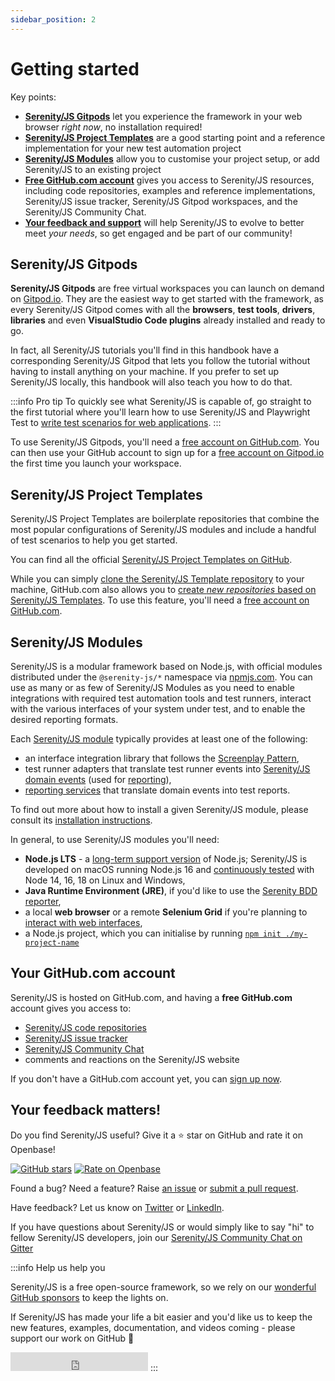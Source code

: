 ```yaml
---
sidebar_position: 2
---
```


# Getting started

Key points:
- [**Serenity/JS Gitpods**](#serenityjs-gitpods) let you experience the framework in your web browser _right now_, no installation required!
- [**Serenity/JS Project Templates**](#serenityjs-project-templates) are a good starting point and a reference implementation for your new test automation project
- [**Serenity/JS Modules**](#serenityjs-modules) allow you to customise your project setup, or add Serenity/JS to an existing project
- [**Free GitHub.com account**](#your-githubcom-account) gives you access to Serenity/JS resources, including code repositories, examples and reference implementations, Serenity/JS issue tracker, Serenity/JS Gitpod workspaces, and the Serenity/JS Community Chat.
- [**Your feedback and support**](#your-feedback-matters) will help Serenity/JS to evolve to better meet _your needs_, so get engaged and be part of our community!

## Serenity/JS Gitpods

**Serenity/JS Gitpods** are free virtual workspaces you can launch on demand on [Gitpod.io](https://www.gitpod.io/).
They are the easiest way to get started with the framework, as every Serenity/JS Gitpod comes with all the **browsers**, **test tools**, **drivers**, **libraries** and even **VisualStudio Code plugins** already installed and ready to go.

In fact, all Serenity/JS tutorials you'll find in this handbook have a corresponding Serenity/JS Gitpod that lets you follow the tutorial without having to install anything on your machine. If you prefer to set up Serenity/JS locally, this handbook will also teach you how to do that.

:::info Pro tip
To quickly see what Serenity/JS is capable of, go straight to the first tutorial where you'll learn how to use Serenity/JS and Playwright Test to [write test scenarios for web applications](/handbook/web-testing).
:::

To use Serenity/JS Gitpods, you'll need a [free account on GitHub.com](#your-githubcom-account).
You can then use your GitHub account to sign up for a [free account on Gitpod.io](https://www.gitpod.io/) the first time you launch your workspace.

## Serenity/JS Project Templates

Serenity/JS Project Templates are boilerplate repositories that combine the most popular configurations of Serenity/JS modules and include a handful of test scenarios to help you get started.

You can find all the official [Serenity/JS Project Templates on GitHub](https://github.com/serenity-js?q=template&type=all&language=&sort=).

While you can simply [clone the Serenity/JS Template repository](https://docs.github.com/en/repositories/creating-and-managing-repositories/cloning-a-repository) to your machine,
GitHub.com also allows you to [create _new repositories_ based on Serenity/JS Templates](https://docs.github.com/en/repositories/creating-and-managing-repositories/creating-a-repository-from-a-template).
To use this feature, you'll need a [free account on GitHub.com](#your-githubcom-account).

## Serenity/JS Modules

Serenity/JS is a modular framework based on Node.js, with official modules distributed under the `@serenity-js/*` namespace via [npmjs.com](https://www.npmjs.com/search?q=%40serenity-js).
You can use as many or as few of Serenity/JS Modules as you need to enable integrations with required test automation tools and test runners,
interact with the various interfaces of your system under test, and to enable the desired reporting formats.

Each [Serenity/JS module](/api/) typically provides at least one of the following:
- an interface integration library that follows the [Screenplay Pattern](/handbook/design/screenplay-pattern),
- test runner adapters that translate test runner events into [Serenity/JS domain events](/handbook/reporting/domain-events) (used for [reporting](/handbook/reporting/)),
- [reporting services](/handbook/reporting/) that translate domain events into test reports.

To find out more about how to install a given Serenity/JS module, please consult its [installation instructions](/api/).

In general, to use Serenity/JS modules you'll need:
- **Node.js LTS** - a [long-term support version](https://github.com/nodejs/release#release-schedule) of Node.js; Serenity/JS is developed on macOS running Node.js 16 and [continuously tested](https://github.com/serenity-js/serenity-js/blob/main/.github/workflows/main.yaml) with Node 14, 16, 18 on Linux and Windows,
- **Java Runtime Environment (JRE)**, if you'd like to use the [Serenity BDD reporter](/handbook/reporting/serenity-bdd-reporter),
- a local **web browser** or a remote **Selenium Grid** if you're planning to [interact with web interfaces](/handbook/web-testing/),
- a Node.js project, which you can initialise by running [`npm init ./my-project-name`](https://docs.npmjs.com/cli/v8/commands/npm-init)

## Your GitHub.com account

Serenity/JS is hosted on GitHub.com, and having a **free GitHub.com** account gives you access to:
- [Serenity/JS code repositories](https://github.com/serenity-js)
- [Serenity/JS issue tracker](https://github.com/serenity-js/serenity-js/issues)
- [Serenity/JS Community Chat](https://gitter.im/serenity-js/Lobby)
- comments and reactions on the Serenity/JS website

If you don't have a GitHub.com account yet, you can [sign up now](https://github.com/signup).

## Your feedback matters!

Do you find Serenity/JS useful? Give it a ⭐ star on GitHub and rate it on Openbase!

[![GitHub stars](https://img.shields.io/github/stars/serenity-js/serenity-js)](https://github.com/serenity-js/serenity-js) [![Rate on Openbase](https://badges.openbase.io/js/rating/@serenity-js/core.svg)](https://openbase.io/js/@serenity-js/core?utm_source=embedded&utm_medium=badge&utm_campaign=rate-badge)

Found a bug? Need a feature? Raise [an issue](https://github.com/serenity-js/serenity-js/issues?state=open) or [submit a pull request](/contributing).

Have feedback? Let us know on [Twitter](https://twitter.com/SerenityJS) or [LinkedIn](https://www.linkedin.com/company/serenity-js/).

If you have questions about Serenity/JS or would simply like to say "hi" to fellow Serenity/JS developers, join our [Serenity/JS Community Chat on Gitter](https://gitter.im/serenity-js/Lobby)

:::info Help us help you

Serenity/JS is a free open-source framework, so we rely on our [wonderful GitHub sponsors](https://github.com/sponsors/serenity-js) to keep the lights on.

If Serenity/JS has made your life a bit easier and you'd like us to keep the new features, examples, documentation, and videos coming - please support our work on GitHub 🙇

<iframe src="https://ghbtns.com/github-btn.html?user=serenity-js&type=sponsor&size=large" frameborder="0" scrolling="0" width="220" height="30" title="GitHub"></iframe>
:::

